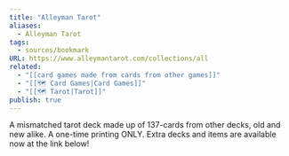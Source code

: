 ```yaml
---
title: "Alleyman Tarot"
aliases:
  - Alleyman Tarot
tags:
  - sources/bookmark
URL: https://www.alleymantarot.com/collections/all
related:
  - "[[card games made from cards from other games]]"
  - "[[🗺️ Card Games|Card Games]]"
  - "[[🗺️ Tarot|Tarot]]"
publish: true
---
```

  
A mismatched tarot deck made up of 137-cards from other decks, old and new alike. A one-time printing ONLY. Extra decks and items are available now at the link below!